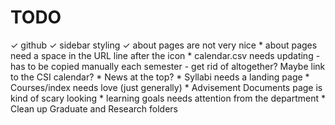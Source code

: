 # TODO

✓ github
✓ sidebar styling
✓ about pages are not very nice
* about pages need a space in the URL line after the icon
* calendar.csv needs updating
  - has to be copied manually each semester
  - get rid of altogether? Maybe link to the CSI calendar?
* News at the top?
* Syllabi needs a landing page
* Courses/index needs love (just generally)
* Advisement Documents page is kind of scary looking
* learning goals needs attention from the department
* Clean up Graduate and Research folders
